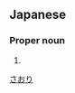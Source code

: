 ==Japanese==
{{ja-kanjitab|早|織}}

===Proper noun===
{{ja-pos|proper|さおり}}

# {{given name|female|lang=ja}}

[[Category:Japanese female given names|さおり]]